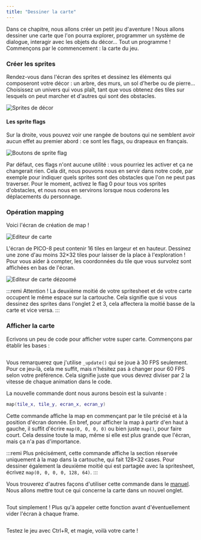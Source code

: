 ```yaml
---
title: "Dessiner la carte"
---
```


Dans ce chapitre, nous allons créer un petit jeu d'aventure ! Nous allons dessiner une carte que l'on pourra explorer, programmer un système de dialogue, interagir avec les objets du décor... Tout un programme ! Commençons par le commencement : la carte du jeu.

### Créer les sprites

Rendez-vous dans l'écran des sprites et dessinez les éléments qui composeront votre décor : un arbre, des murs, un sol d'herbe ou de pierre... Choisissez un univers qui vous plaît, tant que vous obtenez des tiles sur lesquels on peut marcher et d'autres qui sont des obstacles.

<Image
  src="sprites-decor.png"
  alt="Sprites de décor"
  classes="pixelated"
/>

#### Les sprite flags

Sur la droite, vous pouvez voir une rangée de boutons qui ne semblent avoir aucun effet au premier abord : ce sont les flags, ou drapeaux en français.

<Image
  src="sprite-flags.png"
  alt="Boutons de sprite flag"
  caption="Flag 0 activé."
  classes="pixelated"
/>

Par défaut, ces flags n'ont aucune utilité : vous pourriez les activer et ça ne changerait rien. Cela dit, nous pouvons nous en servir dans notre code, par exemple pour indiquer quels sprites sont des obstacles que l'on ne peut pas traverser. Pour le moment, activez le flag 0 pour tous vos sprites d'obstacles, et nous nous en servirons lorsque nous coderons les déplacements du personnage.

### Opération mapping

Voici l'écran de création de map !

<Image
  src="editeur-de-map.png"
  alt="Editeur de carte"
  classes="pixelated"
/>

L'écran de PICO-8 peut contenir 16 tiles en largeur et en hauteur. Dessinez une zone d'au moins 32×32 tiles pour laisser de la place à l'exploration ! Pour vous aider à compter, les coordonnées du tile que vous survolez sont affichées en bas de l'écran.

<Image
  src="editeur-de-map-zoom.png"
  alt="Editeur de carte dézoomé"
  caption="Pour vous déplacer, cliquez sur la molette ou maintenez Espace."
  classes="pixelated"
/>

:::remi
Attention ! La deuxième moitié de votre spritesheet et de votre carte occupent le même espace sur la cartouche. Cela signifie que si vous dessinez des sprites dans l'onglet 2 et 3, cela affectera la moitié basse de la carte et vice versa.
:::

### Afficher la carte

Ecrivons un peu de code pour afficher votre super carte. Commençons par établir les bases :

<Image
  src="game-loop.png"
  alt=""
  caption="Si vous avez besoin de vous rafraîchir la mémoire sur l'utilité de ces trois fonctions, retournez à la section adéquate du chapitre 1."
  classes="pixelated"
/>

Vous remarquerez que j'utilise `_update()` qui se joue à 30 FPS seulement. Pour ce jeu-là, cela me suffit, mais n'hésitez pas à changer pour 60 FPS selon votre préférence. Cela signifie juste que vous devrez diviser par 2 la vitesse de chaque animation dans le code.

La nouvelle commande dont nous aurons besoin est la suivante :

```lua
map(tile_x, tile_y, ecran_x, ecran_y)
```

Cette commande affiche la map en commençant par le tile précisé et à la position d'écran donnée. En bref, pour afficher la map à partir d'en haut à gauche, il suffit d'écrire `map(0, 0, 0, 0)` ou bien juste `map()`, pour faire court. Cela dessine toute la map, même si elle est plus grande que l'écran, mais ça n'a pas d'importance.

:::remi
Plus précisément, cette commande affiche la section réservée uniquement à la map dans la cartouche, qui fait 128×32 cases. Pour dessiner également la deuxième moitié qui est partagée avec la spritesheet, écrivez `map(0, 0, 0, 0, 128, 64)`.
:::

Vous trouverez d'autres façons d'utiliser cette commande dans le [manuel](https://www.lexaloffle.com/dl/docs/pico-8_manual.html#MAP). Nous allons mettre tout ce qui concerne la carte dans un nouvel onglet.

<Image src="draw-map.png" alt="" classes="pixelated" />

Tout simplement ! Plus qu'à appeler cette fonction avant d'éventuellement vider l'écran à chaque frame.

<Image src="game-loop2.png" alt="" classes="pixelated" />

Testez le jeu avec Ctrl+R, et magie, voilà votre carte !
